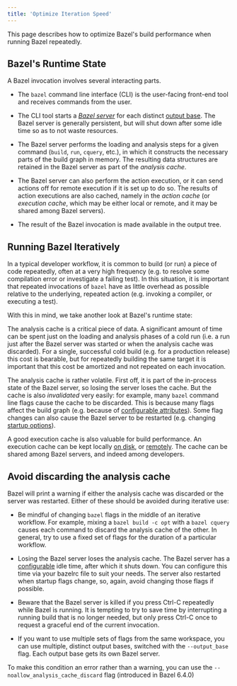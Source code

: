 ```yaml
---
title: 'Optimize Iteration Speed'
---
```




This page describes how to optimize Bazel's build performance when running Bazel
repeatedly.

## Bazel's Runtime State

A Bazel invocation involves several interacting parts.

*   The `bazel` command line interface (CLI) is the user-facing front-end tool
    and receives commands from the user.

*   The CLI tool starts a [*Bazel server*](https://bazel.build/run/client-server)
    for each distinct [output base](https://bazel.build/remote/output-directories).
    The Bazel server is generally persistent, but will shut down after some idle
    time so as to not waste resources.

*   The Bazel server performs the loading and analysis steps for a given command
    (`build`, `run`, `cquery`, etc.), in which it constructs the necessary parts
    of the build graph in memory. The resulting data structures are retained in
    the Bazel server as part of the *analysis cache*.

*   The Bazel server can also perform the action execution, or it can send
    actions off for remote execution if it is set up to do so. The results of
    action executions are also cached, namely in the *action cache* (or
    *execution cache*, which may be either local or remote, and it may be shared
    among Bazel servers).

*   The result of the Bazel invocation is made available in the output tree.

## Running Bazel Iteratively

In a typical developer workflow, it is common to build (or run) a piece of code
repeatedly, often at a very high frequency (e.g. to resolve some compilation
error or investigate a failing test). In this situation, it is important that
repeated invocations of `bazel` have as little overhead as possible relative to
the underlying, repeated action (e.g. invoking a compiler, or executing a test).

With this in mind, we take another look at Bazel's runtime state:

The analysis cache is a critical piece of data. A significant amount of time can
be spent just on the loading and analysis phases of a cold run (i.e. a run just
after the Bazel server was started or when the analysis cache was discarded).
For a single, successful cold build (e.g. for a production release) this cost is
bearable, but for repeatedly building the same target it is important that this
cost be amortized and not repeated on each invocation.

The analysis cache is rather volatile. First off, it is part of the in-process
state of the Bazel server, so losing the server loses the cache. But the cache
is also *invalidated* very easily: for example, many `bazel` command line flags
cause the cache to be discarded. This is because many flags affect the build
graph (e.g. because of
[configurable attributes](https://bazel.build/configure/attributes)). Some flag
changes can also cause the Bazel server to be restarted (e.g. changing
[startup options](https://bazel.build/docs/user-manual#startup-options)).

A good execution cache is also valuable for build performance. An execution
cache can be kept locally
[on disk](https://bazel.build/remote/caching#disk-cache), or
[remotely](https://bazel.build/remote/caching). The cache can be shared among
Bazel servers, and indeed among developers.

## Avoid discarding the analysis cache

Bazel will print a warning if either the analysis cache was discarded or the
server was restarted. Either of these should be avoided during iterative use:

*   Be mindful of changing `bazel` flags in the middle of an iterative
    workflow. For example, mixing a `bazel build -c opt` with a `bazel cquery`
    causes each command to discard the analysis cache of the other. In general,
    try to use a fixed set of flags for the duration of a particular workflow.

*   Losing the Bazel server loses the analysis cache. The Bazel server has a
    [configurable](https://bazel.build/docs/user-manual#max-idle-secs) idle
    time, after which it shuts down. You can configure this time via your
    bazelrc file to suit your needs. The server also restarted when startup
    flags change, so, again, avoid changing those flags if possible.

*   <a id="avoid-ctrl-c">Beware</a> that the Bazel server is killed if you press
    Ctrl-C repeatedly while Bazel is running. It is tempting to try to save time
    by interrupting a running build that is no longer needed, but only press
    Ctrl-C once to request a graceful end of the current invocation.

*   If you want to use multiple sets of flags from the same workspace, you can
    use multiple, distinct output bases, switched with the `--output_base`
    flag. Each output base gets its own Bazel server.

To make this condition an error rather than a warning, you can use the
`--noallow_analysis_cache_discard` flag (introduced in Bazel 6.4.0)
